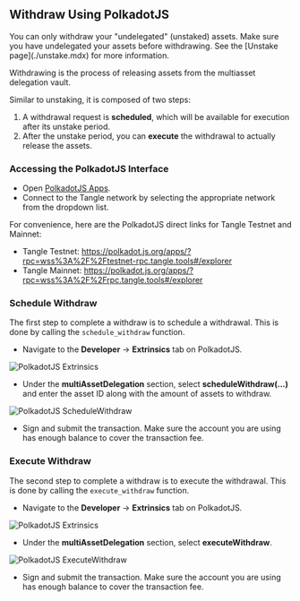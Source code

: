 
## Withdraw Using PolkadotJS

<Callout type="info">
You can only withdraw your "undelegated" (unstaked) assets. Make sure you have undelegated your assets before withdrawing. See the [Unstake page](./unstake.mdx) for more information.
</Callout>

Withdrawing is the process of releasing assets from the multiasset delegation vault.

Similar to unstaking, it is composed of two steps:
1. A withdrawal request is **scheduled**, which will be available for execution after its unstake period.
2. After the unstake period, you can **execute** the withdrawal to actually release the assets.

### Accessing the PolkadotJS Interface

- Open [PolkadotJS Apps](https://polkadot.js.org/apps/).
- Connect to the Tangle network by selecting the appropriate network from the dropdown list.

For convenience, here are the PolkadotJS direct links for Tangle Testnet and Mainnet:

- Tangle Testnet: https://polkadot.js.org/apps/?rpc=wss%3A%2F%2Ftestnet-rpc.tangle.tools#/explorer
- Tangle Mainnet: https://polkadot.js.org/apps/?rpc=wss%3A%2F%2Frpc.tangle.tools#/explorer

### Schedule Withdraw

The first step to complete a withdraw is to schedule a withdrawal. This is done by calling the `schedule_withdraw` function.

- Navigate to the **Developer** → **Extrinsics** tab on PolkadotJS.

![PolkadotJS Extrinsics](/images/extrinsic.png)

- Under the **multiAssetDelegation** section, select **scheduleWithdraw(...)** and enter the asset ID along with the amount of assets to withdraw.

![PolkadotJS ScheduleWithdraw](/images/restake/how-to-restake-polkadotjs/schedulewithdraw.png)

- Sign and submit the transaction. Make sure the account you are using has enough balance to cover the transaction fee.

### Execute Withdraw

The second step to complete a withdraw is to execute the withdrawal. This is done by calling the `execute_withdraw` function.

- Navigate to the **Developer** → **Extrinsics** tab on PolkadotJS.

![PolkadotJS Extrinsics](/images/extrinsic.png)

- Under the **multiAssetDelegation** section, select **executeWithdraw**.

![PolkadotJS ExecuteWithdraw](/images/restake/how-to-restake-polkadotjs/executewithdraw.png)

- Sign and submit the transaction. Make sure the account you are using has enough balance to cover the transaction fee.

